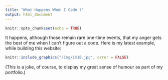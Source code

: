```yaml
---
title: "What Happens When I Code ?"
output: html_document
---
```


```r
knitr::opts_chunk$set(echo = TRUE)
```


It happens, although those remain rare one-time events, that my anger gets the best of me when I can't figure out a code. Here is my latest example, while building this website:

```r
knitr::include_graphics("/img/im10.jpg", error = FALSE)
```

  
(This is a joke, of course, to display my great sense of humour as part of my portfolio.)